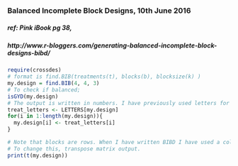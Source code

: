 ### Balanced Incomplete Block Designs, 10th June 2016

##### ref: Pink iBook pg 38,
#####     http://www.r-bloggers.com/generating-balanced-incomplete-block-designs-bibd/
    
    
    
```r
require(crossdes)
# format is find.BIB(treatments(t), blocks(b), blocksize(k) )
my.design = find.BIB(4, 4, 3)
# To check if balanced;
isGYD(my.design)
# The output is written in numbers. I have previously used letters for treatments.
treat_letters <- LETTERS[my.design]
for(i in 1:length(my.design)){
  my.design[i] <- treat_letters[i]
}

# Note that blocks are rows. When I have written BIBD I have used a column for each block.
# To change this, transpose matrix output.
print(t(my.design))
```
